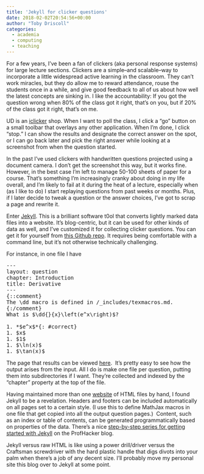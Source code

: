 ```yaml
---
title: 'Jekyll for clicker questions'
date: 2018-02-02T20:54:56+00:00
author: "Toby Driscoll"
categories:
  - academia
  - computing
  - teaching
---
```




For a few years, I've been a fan of clickers (aka personal response systems) for large lecture sections. Clickers are a simple--and scalable--way to incorporate a little widespread active learning in the classroom. They can't work miracles, but they do allow me to reward attendance, rouse the students once in a while, and give good feedback to all of us about how well the latest concepts are sinking in. I like the accountability: If you got the question wrong when 80% of the class got it right, that's on you, but if 20% of the class got it right, that's on me.



UD is an [iclicker](http://www.iclicker.com) shop. When I want to poll the class, I click a "go" button on a small toolbar that overlays any other application. When I'm done, I click "stop." I can show the results and designate the correct answer on the spot, or I can go back later and pick the right answer while looking at a screenshot from when the question started.



In the past I've used clickers with handwritten questions projected using a document camera. I don't get the screenshot this way, but it works fine. However, in the best case I'm left to manage 50-100 sheets of paper for a course. That's something I'm increasingly cranky about doing in my life overall, and I'm likely to fail at it during the heat of a lecture, especially when (as I like to do) I start replaying questions from past weeks or months. Plus, if I later decide to tweak a question or the answer choices, I've got to scrap a page and rewrite it.



Enter [Jekyll](http://jekyllrb.com). This is a brilliant software t0ol that converts lightly marked data files into a website. It's blog-centric, but it can be used for other kinds of data as well, and I've customized it for collecting clicker questions. You can get it for yourself from [this Github repo](https://github.com/tobydriscoll/clicker-quiz). It requires being comfortable with a command line, but it's not otherwise technically challenging.



For instance, in one file I have


<pre>---
layout: question
chapter: Introduction
title: Derivative
---
{::comment}
The \dd macro is defined in /_includes/texmacros.md.
{:/comment}
What is $\dd{}{x}\left(e^x\right)$?

1. *$e^x$*{: #correct}
1. $x$
1. $1$
1. $\ln(x)$
1. $\tan(x)$</pre>


The page that results can be viewed [here](https://tobydriscoll.github.io/clicker-quiz/questions/introduction/q02.html).  It's pretty easy to see how the output arises from the input. All I do is make one file per question, putting them into subdirectories if I want. They're collected and indexed by the "chapter" property at the top of the file.



Having maintained more than one [website](http://tobydriscoll.net) of HTML files by hand, I found Jekyll to be a revelation. Headers and footers can be included automatically on all pages set to a certain style. (I use this to define MathJax macros in one file that get copied into all the output question pages.)  Content, such as an index or table of contents, can be generated programmatically based on properties of the data. There's a nice [step-by-step series for getting started with Jekyll](https://www.chronicle.com/blogs/profhacker/jekyll1) on the ProfHacker blog.



Jekyll versus raw HTML is like using a power drill/driver versus the Craftsman screwdriver with the hard plastic handle that digs divots into your palm when there's a job of any decent size. I'll probably move my personal site this blog over to Jekyll at some point.

